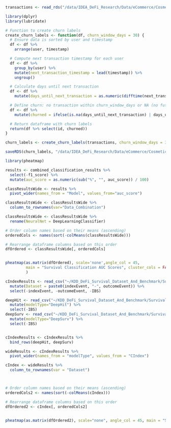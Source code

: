 ```r
transactions <- read_rds("/data/IDEA_DeFi_Research/Data/eCommerce/Cosmetics/transactionsStandardized.rds")

```

```r
library(dplyr)
library(lubridate)

# Function to create churn labels
create_churn_labels <- function(df, churn_window_days = 30) {
  # Ensure data is sorted by user and timestamp
  df <- df %>%
    arrange(user, timestamp)

  # Compute next transaction timestamp for each user
  df <- df %>%
    group_by(user) %>%
    mutate(next_transaction_timestamp = lead(timestamp)) %>%
    ungroup()

  # Calculate days until next transaction
  df <- df %>%
    mutate(days_until_next_transaction = as.numeric(difftime(next_transaction_timestamp, timestamp, units = "days")))

  # Define churn: no transaction within churn_window_days or NA (no future transaction)
  df <- df %>%
    mutate(churned = ifelse(is.na(days_until_next_transaction) | days_until_next_transaction > churn_window_days, 1, 0))

  # Return dataframe with churn labels
  return(df %>% select(id, churned))
}
```

```r
churn_labels <- create_churn_labels(transactions, churn_window_days = 30)

```

```r
saveRDS(churn_labels, "/data/IDEA_DeFi_Research/Data/eCommerce/Cosmetics/y_30Days.rds")
```

```r
library(pheatmap)

results <- combined_classification_results %>%
  select(-f1_score) %>%
  mutate(auc_score = as.numeric(sub("%", "", auc_score)) / 100)

classResultsWide <- results %>%
  pivot_wider(names_from = "Model", values_from="auc_score")

classResultsWide <- classResultsWide %>%
  column_to_rownames(var="Data_Combination")

classResultsWide <- classResultsWide %>%
  rename(NeuralNet = DeepLearningClassifier) 

# Order column names based on their means (ascending)
orderedCols <- names(sort(-colMeans(classResultsWide)))

# Rearrange dataframe columns based on this order
dfOrdered <- classResultsWide[, orderedCols]


pheatmap(as.matrix(dfOrdered), scale='none',angle_col = 45,
         main = "Survival Classification AUC Scores", cluster_cols = FALSE,
         )

```

```r
cIndexResults <- read_csv("~/KDD_DeFi_Survival_Dataset_And_Benchmark/Survival_Prediction/Results/final_results.csv") %>%
  mutate(Dataset = paste0(indexEvent, "-", outcomeEvent)) %>%
  select(-indexEvent, -outcomeEvent, -IBS)

deepHit <- read_csv("~/KDD_DeFi_Survival_Dataset_And_Benchmark/Survival_Prediction/Results/DeepHit_final_results.csv")  %>%
  mutate(modelType="DeepHit") %>%
  select(-IBS)
deepSurv <- read_csv("~/KDD_DeFi_Survival_Dataset_And_Benchmark/Survival_Prediction/Results/DeepSurv_final_results.csv") %>%
  mutate(modelType="DeepSurv") %>%
  select(-IBS)


cIndexResults <- cIndexResults %>%
  bind_rows(deepHit, deepSurv)

wideResults <- cIndexResults %>%
  pivot_wider(names_from = "modelType", values_from = "CIndex")

cIndex <- wideResults %>%
  column_to_rownames(var = "Dataset")



# Order column names based on their means (ascending)
orderedCols2 <- names(sort(-colMeans(cIndex)))

# Rearrange dataframe columns based on this order
dfOrdered2 <- cIndex[, orderedCols2]


pheatmap(as.matrix(dfOrdered2), scale="none", angle_col = 45, main = "Survival Prediction Concordance Index", cluster_cols=FALSE)
```